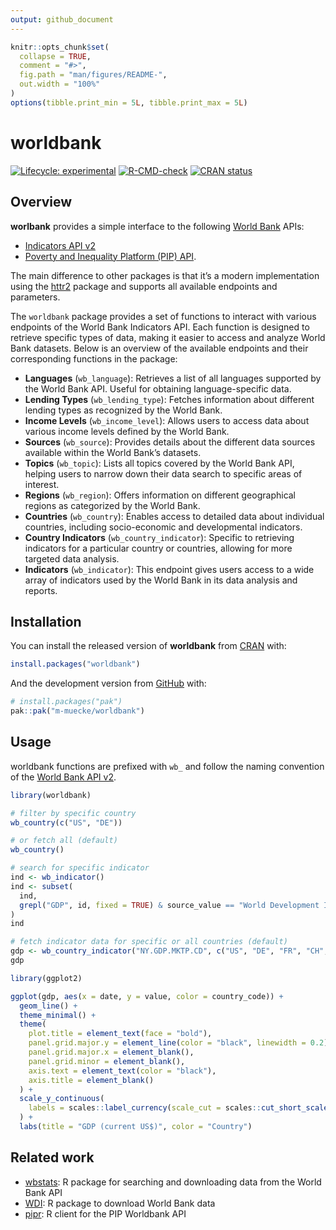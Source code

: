 ```yaml
---
output: github_document
---
```


<!-- README.md is generated from README.Rmd. Please edit that file -->

```r
knitr::opts_chunk$set(
  collapse = TRUE,
  comment = "#>",
  fig.path = "man/figures/README-",
  out.width = "100%"
)
options(tibble.print_min = 5L, tibble.print_max = 5L)
```

# worldbank

<!-- badges: start -->
[![Lifecycle: experimental](https://img.shields.io/badge/lifecycle-experimental-orange.svg)](https://lifecycle.r-lib.org/articles/stages.html#experimental)
[![R-CMD-check](https://github.com/m-muecke/worldbank/actions/workflows/R-CMD-check.yaml/badge.svg)](https://github.com/m-muecke/worldbank/actions/workflows/R-CMD-check.yaml)
[![CRAN status](https://www.r-pkg.org/badges/version/worldbank)](https://CRAN.R-project.org/package=worldbank)
<!-- badges: end -->

## Overview

**worlbank** provides a simple interface to the following [World Bank](https://datahelpdesk.worldbank.org/knowledgebase/articles/889386-developer-information-overview) APIs:

- [Indicators API v2](https://datahelpdesk.worldbank.org/knowledgebase/articles/889392-about-the-indicators-api-documentation)
- [Poverty and Inequality Platform (PIP) API](https://pip.worldbank.org/api).

The main difference to other packages is that it's a modern implementation using the [httr2](https://httr2.r-lib.org) package
and supports all available endpoints and parameters.

The `worldbank` package provides a set of functions to interact with various endpoints of the World Bank Indicators API.
Each function is designed to retrieve specific types of data, making it easier to access and analyze World Bank datasets.
Below is an overview of the available endpoints and their corresponding functions in the package:

- **Languages** (`wb_language`): Retrieves a list of all languages supported by the World Bank API. Useful for obtaining language-specific data.
- **Lending Types** (`wb_lending_type`): Fetches information about different lending types as recognized by the World Bank.
- **Income Levels** (`wb_income_level`): Allows users to access data about various income levels defined by the World Bank.
- **Sources** (`wb_source`): Provides details about the different data sources available within the World Bank’s datasets.
- **Topics** (`wb_topic`): Lists all topics covered by the World Bank API, helping users to narrow down their data search to specific areas of interest.
- **Regions** (`wb_region`): Offers information on different geographical regions as categorized by the World Bank.
- **Countries** (`wb_country`): Enables access to detailed data about individual countries, including socio-economic and developmental indicators.
- **Country Indicators** (`wb_country_indicator`): Specific to retrieving indicators for a particular country or countries, allowing for more targeted data analysis.
- **Indicators** (`wb_indicator`): This endpoint gives users access to a wide array of indicators used by the World Bank in its data analysis and reports.

## Installation

You can install the released version of **worldbank** from [CRAN](https://CRAN.R-project.org) with:

```r
install.packages("worldbank")
```

And the development version from [GitHub](https://github.com/) with:

```r
# install.packages("pak")
pak::pak("m-muecke/worldbank")
```

## Usage

worldbank functions are prefixed with `wb_` and follow the naming convention of the [World Bank API v2](https://datahelpdesk.worldbank.org/knowledgebase/articles/889392-about-the-indicators-api-documentation).

```r
library(worldbank)

# filter by specific country
wb_country(c("US", "DE"))

# or fetch all (default)
wb_country()

# search for specific indicator
ind <- wb_indicator()
ind <- subset(
  ind,
  grepl("GDP", id, fixed = TRUE) & source_value == "World Development Indicators"
)
ind

# fetch indicator data for specific or all countries (default)
gdp <- wb_country_indicator("NY.GDP.MKTP.CD", c("US", "DE", "FR", "CH", "JP"))
gdp
```

```r
library(ggplot2)

ggplot(gdp, aes(x = date, y = value, color = country_code)) +
  geom_line() +
  theme_minimal() +
  theme(
    plot.title = element_text(face = "bold"),
    panel.grid.major.y = element_line(color = "black", linewidth = 0.2),
    panel.grid.major.x = element_blank(),
    panel.grid.minor = element_blank(),
    axis.text = element_text(color = "black"),
    axis.title = element_blank()
  ) +
  scale_y_continuous(
    labels = scales::label_currency(scale_cut = scales::cut_short_scale())
  ) +
  labs(title = "GDP (current US$)", color = "Country")
```

## Related work

* [wbstats](https://github.com/gshs-ornl/wbstats): R package for searching and downloading data from the World Bank API
* [WDI](https://github.com/vincentarelbundock/WDI): R package to download World Bank data
* [pipr](https://github.com/worldbank/pipr): R client for the PIP Worldbank API
